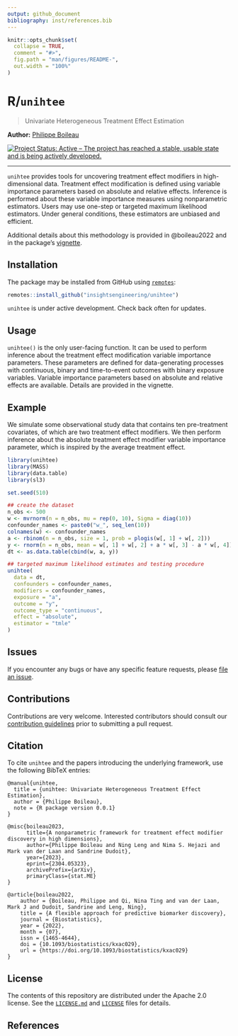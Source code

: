 ```yaml
---
output: github_document
bibliography: inst/references.bib 
---
```


<!-- README.md is generated from README.Rmd. Please edit that file -->

```r
knitr::opts_chunk$set(
  collapse = TRUE,
  comment = "#>",
  fig.path = "man/figures/README-",
  out.width = "100%"
)
```

# R/`unihtee`

> Univariate Heterogeneous Treatment Effect Estimation

__Author:__ [Philippe Boileau](https://pboileau.ca/)

<!-- badges: start -->
[![Project Status: Active – The project has reached a stable, usable state and is being actively developed.](https://www.repostatus.org/badges/latest/active.svg)](https://www.repostatus.org/#active)
<!-- badges: end -->

---

`unihtee` provides tools for uncovering treatment effect modifiers in
high-dimensional data. Treatment effect modification is defined using variable
importance parameters based on absolute and relative effects. Inference is
performed about these variable importance measures using nonparametric
estimators. Users may use one-step or targeted maximum likelihood estimators.
Under general conditions, these estimators are unbiased and efficient.

Additional details about this methodology is provided in @boileau2022
and in the package's
[vignette](https://insightsengineering.github.io/unihtee/main/articles/using-unihtee.html).

## Installation

The package may be installed from GitHub using
[`remotes`](https://CRAN.R-project.org/package=remotes):

```r
remotes::install_github("insightsengineering/unihtee")
```

`unihtee` is under active development. Check back often for updates.

## Usage

`unihtee()` is the only user-facing function. It can be used to perform
inference about the treatment effect modification variable importance
parameters. These parameters are defined for data-generating processes with
continuous, binary and time-to-event outcomes with binary exposure variables.
Variable importance parameters based on absolute and relative effects are
available. Details are provided in the vignette.

## Example

We simulate some observational study data that contains ten pre-treatment
covariates, of which are two treatment effect modifiers. We then perform
inference about the absolute treatment effect modifier variable importance
parameter, which is inspired by the average treatment effect.

```r
library(unihtee)
library(MASS)
library(data.table)
library(sl3)

set.seed(510)

## create the dataset
n_obs <- 500
w <- mvrnorm(n = n_obs, mu = rep(0, 10), Sigma = diag(10))
confounder_names <- paste0("w_", seq_len(10))
colnames(w) <- confounder_names
a <- rbinom(n = n_obs, size = 1, prob = plogis(w[, 1] + w[, 2]))
y <- rnorm(n = n_obs, mean = w[, 1] + w[, 2] + a * w[, 3] - a * w[, 4])
dt <- as.data.table(cbind(w, a, y))

## targeted maximum likelihood estimates and testing procedure
unihtee(
  data = dt,
  confounders = confounder_names,
  modifiers = confounder_names,
  exposure = "a",
  outcome = "y",
  outcome_type = "continuous",
  effect = "absolute",
  estimator = "tmle"
)
```

## Issues

If you encounter any bugs or have any specific feature requests, please [file
an issue](https://github.com/insightsengineering/unihtee/issues).

## Contributions

Contributions are very welcome. Interested contributors should consult our
[contribution
guidelines](https://github.com/insightsengineering/unihtee/blob/master/.github/CONTRIBUTING.md)
prior to submitting a pull request.

## Citation

To cite `unihtee` and the papers introducing the underlying framework, use the
following BibTeX entries:

```
@manual{unihtee,
  title = {unihtee: Univariate Heterogeneous Treatment Effect Estimation},
  author = {Philippe Boileau},
  note = {R package version 0.0.1}
}

@misc{boileau2023,
      title={A nonparametric framework for treatment effect modifier discovery in high dimensions}, 
      author={Philippe Boileau and Ning Leng and Nima S. Hejazi and Mark van der Laan and Sandrine Dudoit},
      year={2023},
      eprint={2304.05323},
      archivePrefix={arXiv},
      primaryClass={stat.ME}
}

@article{boileau2022,
    author = {Boileau, Philippe and Qi, Nina Ting and van der Laan, Mark J and Dudoit, Sandrine and Leng, Ning},
    title = {A flexible approach for predictive biomarker discovery},
    journal = {Biostatistics},
    year = {2022},
    month = {07},
    issn = {1465-4644},
    doi = {10.1093/biostatistics/kxac029},
    url = {https://doi.org/10.1093/biostatistics/kxac029}
}
```

## License

The contents of this repository are distributed under the Apache 2.0 license.
See the
[`LICENSE.md`](https://github.com/insightsengineering/unihtee/blob/main/LICENSE.md)
and
[`LICENSE`](https://github.com/insightsengineering/unihtee/blob/main/LICENSE)
files for details.

## References
